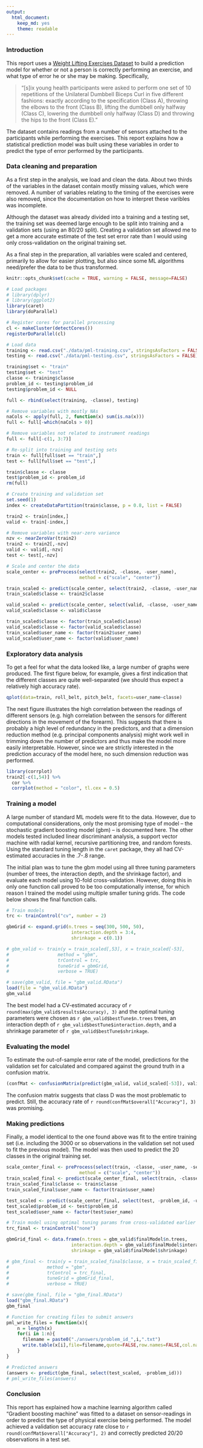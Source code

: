```yaml
---
output:
  html_document:
    keep_md: yes
    theme: readable
---
```

### Introduction

This report uses a [Weight Lifting Exercises Dataset](http://groupware.les.inf.puc-rio.br/har#ixzz3DTR1Lq9c) to build a prediction model for whether or not a person is correctly performing an exercise, and what type of error he or she may be making. Specifically, 

>"[s]ix young health participants were asked to perform one set of 10 repetitions of the Unilateral Dumbbell
>Biceps Curl in five different fashions: exactly according to the specification (Class A), throwing the
>elbows to the front (Class B), lifting the dumbbell only halfway (Class C), lowering the dumbbell only
>halfway (Class D) and throwing the hips to the front (Class E)."

The dataset contains readings from a number of sensors attached to the participants while performing the exercises. This report explains how a statistical prediction model was built using these variables in order to predict the type of error performed by the participants. 

### Data cleaning and preparation

As a first step in the analysis, we load and clean the data. About two thirds of the variables in the dataset contain mostly missing values, which were removed. A number of variables relating to the timing of the exercises were also removed, since the documentation on how to interpret these varibles was incomplete.

Although the dataset was already divided into a training and a testing set, the training set was deemed large enough to be split into training and a validation sets (using an 80/20 split). Creating a validation set allowed me to get a more accurate estimate of the test set error rate than I would using only cross-validation on the original training set.

As a final step in the preparation, all variables were scaled and centered, primarily to allow for easier plotting, but also since some ML algorithms need/prefer the data to be thus transformed.

```r
knitr::opts_chunk$set(cache = TRUE, warning = FALSE, message=FALSE)
```

```r
# Load packages
# library(dplyr)
# library(ggplot2)
library(caret)
library(doParallel)

# Register cores for parallel processing
cl <- makeCluster(detectCores())
registerDoParallel(cl)

# Load data
training <- read.csv("./data/pml-training.csv", stringsAsFactors = FALSE) %>% tbl_df
testing <- read.csv("./data/pml-testing.csv", stringsAsFactors = FALSE) %>% tbl_df

training$set <- "train"
testing$set <- "test"
classe <- training$classe
problem_id <- testing$problem_id
testing$problem_id <- NULL

full <- rbind(select(training, -classe), testing)

# Remove variables with mostly NAs
naCols <- apply(full, 2, function(x) sum(is.na(x)))
full <- full[-which(naCols > 0)]

# Remove variables not related to instrument readings
full <- full[-c(1, 3:7)]

# Re-split into training and testing sets
train <- full[full$set == "train",]
test <- full[full$set == "test",]

train$classe <- classe
test$problem_id <- problem_id
rm(full)

# Create training and validation set
set.seed(1)
index <- createDataPartition(train$classe, p = 0.8, list = FALSE)

train2 <- train[index,]
valid <- train[-index,]

# Remove variables with near-zero variance
nzv <- nearZeroVar(train2)
train2 <- train2[,-nzv]
valid <- valid[,-nzv]
test <- test[,-nzv]

# Scale and center the data
scale_center <- preProcess(select(train2, -classe, -user_name), 
                           method = c("scale", "center"))

train_scaled <- predict(scale_center, select(train2, -classe, -user_name))
train_scaled$classe <- train2$classe

valid_scaled <- predict(scale_center, select(valid, -classe, -user_name))
valid_scaled$classe <- valid$classe

train_scaled$classe <- factor(train_scaled$classe)
valid_scaled$classe <- factor(valid_scaled$classe)
train_scaled$user_name <- factor(train2$user_name)
valid_scaled$user_name <- factor(valid$user_name)
```

### Exploratory data analysis 

To get a feel for what the data looked like, a large number of graphs were produced. The first figure below, for example, gives a first indication that the different classes are quite well-separated (we should thus expect a relatively high accuracy rate). 

```r
qplot(data=train, roll_belt, pitch_belt, facets=user_name~classe)
```

The next figure illustrates the high correlation between the readings of different sensors (e.g. high correlation between the sensors for different directions in the movement of the forearm). This suggests that there is probably a high level of redundancy in the predictors, and that a dimension reduction method (e.g. principal components analysis) might work well in trimming down the number of predictors and thus make the model more easily interpretable. However, since we are strictly interested in the prediction accuracy of the model here, no such dimension reduction was performed.

```r
library(corrplot)
train2[-c(1,54)] %>% 
  cor %>% 
  corrplot(method = "color", tl.cex = 0.5)
```

### Training a model

A large number of standard ML models were fit to the data. However, due to computational considerations, only the most promising type of model -- the stochastic gradient boosting model (gbm) -- is documented here. The other models tested included linear discriminant analysis, a support vector machine with radial kernel, recursive partitioning tree, and random forests. Using the standard tuning length in the ```caret``` package, they all had CV-estimated accuracies in the .7-.8 range. 

The initial plan was to tune the gbm model using all three tuning parameters (number of trees, the interaction depth, and the shrinkage factor), and evaluate each model using 10-fold cross-validation. However, doing this in only one function call proved to be too computationally intense, for which reason I trained the model using  multiple smaller tuning grids. The code below shows the final function calls. 

```r
# Train models
trc <- trainControl("cv", number = 2)

gbmGrid <- expand.grid(n.trees = seq(300, 500, 50), 
                        interaction.depth = 3:4,
                        shrinkage = c(0.1))

# gbm_valid <- train(y = train_scaled[,53], x = train_scaled[-53], 
#                  method = "gbm", 
#                  trControl = trc, 
#                  tuneGrid = gbmGrid, 
#                  verbose = TRUE)

# save(gbm_valid, file = "gbm_valid.RData")
load(file = "gbm_valid.RData")
gbm_valid
```

The best model had a CV-estimated accuracy of `r round(max(gbm_valid$results$Accuracy), 3)` and the optimal tuning parameters were chosen as `r gbm_valid$bestTune$n.trees` trees, an interaction depth of `r gbm_valid$bestTune$interaction.depth`, and a shrinkage parameter of `r gbm_valid$bestTune$shrinkage`.

### Evaluating the model

To estimate the out-of-sample error rate of the model, predictions for the validation set for calculated and compared against the ground truth in a confusion matrix.

```r
(confMat <- confusionMatrix(predict(gbm_valid, valid_scaled[-53]), valid_scaled$classe))
```

The confusion matrix suggests that class D was the most problematic to predict. Still, the accuracy rate of 
`r round(confMat$overall["Accuracy"], 3)` was promising. 

### Making predictions

Finally, a model identical to the one found above was fit to the entire training set (i.e. including the 3000 or so observations in the validation set not used to fit the previous model). The model was then used to predict the 20 classes in the original training set. 

```r
scale_center_final <- preProcess(select(train, -classe, -user_name, -set), 
                           method = c("scale", "center"))
train_scaled_final <- predict(scale_center_final, select(train, -classe, -user_name, -set))
train_scaled_final$classe <- train$classe
train_scaled_final$user_name <- factor(train$user_name)

test_scaled <- predict(scale_center_final, select(test, -problem_id, -user_name))
test_scaled$problem_id <- test$problem_id
test_scaled$user_name <- factor(test$user_name)
```

```r
# Train model using optimal tuning params from cross-validated earlier model
trc_final <- trainControl("none")

gbmGrid_final <- data.frame(n.trees = gbm_valid$finalModel$n.trees, 
                        interaction.depth = gbm_valid$finalModel$interaction.depth,
                        shrinkage = gbm_valid$finalModel$shrinkage)

# gbm_final <- train(y = train_scaled_final$classe, x = train_scaled_final[-53], 
#              method = "gbm", 
#              trControl = trc_final, 
#              tuneGrid = gbmGrid_final, 
#              verbose = TRUE)

# save(gbm_final, file = "gbm_final.RData")
load("gbm_final.RData")
gbm_final
```

```r
# Function for creating files to submit answers
pml_write_files = function(x){
    n = length(x)
    for(i in 1:n){
      filename = paste0("./answers/problem_id_",i,".txt")
      write.table(x[i],file=filename,quote=FALSE,row.names=FALSE,col.names=FALSE)
    }
}

# Predicted answers
(answers <- predict(gbm_final, select(test_scaled, -problem_id)))
# pml_write_files(answers)
```

### Conclusion

This report has explained how a machine learning algorithm called "Gradient boosting machine" was fitted to a dataset on sensor-readings in order to predict the type of physical exercise being performed. The model achieved a validation set accuracy rate close to `r round(confMat$overall["Accuracy"], 2)` and correctly predicted 20/20 observations in a test set.